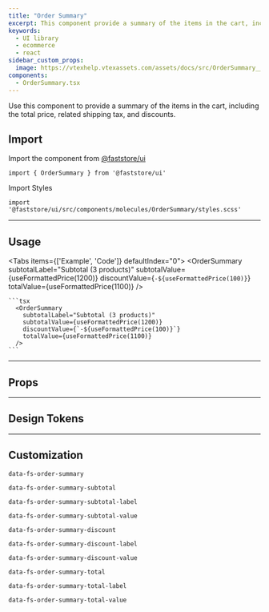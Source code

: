 ```yaml
---
title: "Order Summary"
excerpt: This component provide a summary of the items in the cart, including the total price, related shipping tax, and discounts.
keywords:
  - UI library
  - ecommerce
  - react
sidebar_custom_props:
  image: https://vtexhelp.vtexassets.com/assets/docs/src/OrderSummary___899d24ce49b5586462c4d7baabf9a568.png
components:
  - OrderSummary.tsx
---
```


Use this component to provide a summary of the items in the cart, including the total price, related shipping tax, and discounts.

## Import

Import the component from [@faststore/ui](/docs/guides/faststore/components-index)

```tsx
import { OrderSummary } from '@faststore/ui'
```

Import Styles

```tsx
import '@faststore/ui/src/components/molecules/OrderSummary/styles.scss'
```

---

## Usage

<Tabs items={['Example', 'Code']} defaultIndex="0">
  <Tab>
    <OverviewSection direction="column">
      <OrderSummary
        subtotalLabel="Subtotal (3 products)"
        subtotalValue={useFormattedPrice(1200)}
        discountValue={`-${useFormattedPrice(100)}`}
        totalValue={useFormattedPrice(1100)}
      />
    </OverviewSection>
  </Tab>
  <Tab>

    ```tsx
      <OrderSummary
        subtotalLabel="Subtotal (3 products)"
        subtotalValue={useFormattedPrice(1200)}
        discountValue={`-${useFormattedPrice(100)}`}
        totalValue={useFormattedPrice(1100)}
      />
    ```

  </Tab>
</Tabs>

---

## Props

<ComponentPropsSection component="OrderSummary" />

---

## Design Tokens

<TokenTable>
  <TokenRow token="--fs-order-summary-padding" value="var(--fs-spacing-3)" />
  <TokenRow
    token="--fs-order-summary-margin-bottom"
    value="var(--fs-spacing-2)"
  />
  <TokenDivider />
  <TokenRow
    token="--fs-order-summary-discount-text-color"
    value="var(--fs-color-success-text)"
    isColor
  />
  <TokenDivider />
  <TokenRow
    token="--fs-order-summary-total-text-size"
    value="var(--fs-text-size-3)"
  />
  <TokenRow
    token="--fs-order-summary-total-text-font-weight"
    value="var(--fs-text-weight-bold)"
  />
</TokenTable>

---

## Customization

`data-fs-order-summary`

`data-fs-order-summary-subtotal`

`data-fs-order-summary-subtotal-label`

`data-fs-order-summary-subtotal-value`

`data-fs-order-summary-discount`

`data-fs-order-summary-discount-label`

`data-fs-order-summary-discount-value`

`data-fs-order-summary-total`

`data-fs-order-summary-total-label`

`data-fs-order-summary-total-value`
